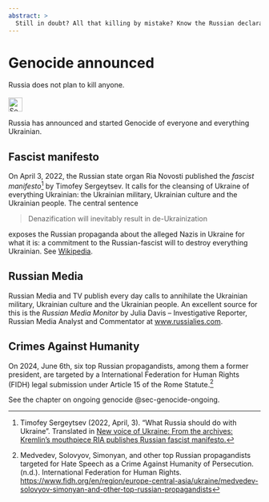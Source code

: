 ```yaml
---
abstract: > 
  Still in doubt? All that killing by mistake? Know the Russian declarations of intent on genocide in Ukraine.
---
```


# Genocide announced {#sec-genocide-announced}

::: {.callout-caution title="Myth"}
Russia does not plan to kill anyone.
[<br></br>![Search for topic in EUvsDisinfo](../all_common_img/EUvsDisinfo_400x240.jpg){height=2em}](https://euvsdisinfo.eu/disinformation-cases/?text=denazification%20genocide&sort=relevance)
:::

::: {.callout-tip title="Truth"}
Russia has announced and started Genocide of everyone and everything Ukrainian.
:::

## Fascist manifesto

On April 3, 2022, the Russian state organ Ria Novosti published the *fascist manifesto*[^genocide-announced-2] by Timofey Sergeytsev. It calls for the cleansing of Ukraine of everything Ukrainian: the Ukrainian military, Ukrainian culture and the Ukrainian people. The central sentence

> Denazification will inevitably result in de-Ukrainization

exposes the Russian propaganda about the alleged Nazis in Ukraine for what it is: a commitment to the Russian-fascist will to destroy everything Ukrainian. See [Wikipedia](https://en.wikipedia.org/wiki/What_Russia_Should_Do_with_Ukraine). 


## Russian Media

Russian Media and TV publish every day calls to annihilate the Ukrainian military, Ukrainian culture and the Ukrainian people. An excellent source for this is the *Russian Media Monitor* by Julia Davis – Investigative Reporter, Russian Media Analyst and Commentator at [www.russialies.com](http://www.russialies.com).


## Crimes Against Humanity

On 2024, June 6th, six top Russian propagandists, among them a former president, are targeted by a International Federation for Human Rights (FIDH) legal submission under Article 15 of the Rome Statute.[^genocide-announced-1]

See the chapter on ongoing genocide @sec-genocide-ongoing.


[^genocide-announced-2]:  Timofey Sergeytsev (2022, April, 3). “What Russia should do with Ukraine”. Translated in [New voice of Ukraine: From the archives: Kremlin’s mouthpiece RIA publishes Russian fascist manifesto.](https://english.nv.ua/nation/kremlin-s-mouthpiece-ria-publishes-russian-fascist-manifesto-50231047.html) 

[^genocide-announced-1]:  Medvedev, Solovyov, Simonyan, and other top Russian propagandists targeted for Hate Speech as a Crime Against Humanity of Persecution. (n.d.). International Federation for Human Rights. [https://www.fidh.org/en/region/europe-central-asia/ukraine/medvedev-solovyov-simonyan-and-other-top-russian-propagandists](https://www.fidh.org/en/region/europe-central-asia/ukraine/medvedev-solovyov-simonyan-and-other-top-russian-propagandists)

